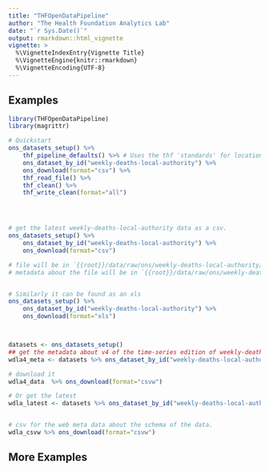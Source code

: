 ```yaml
---
title: "THFOpenDataPipeline"
author: "The Health Foundation Analytics Lab"
date: "`r Sys.Date()`"
output: rmarkdown::html_vignette
vignette: >
  %\VignetteIndexEntry{Vignette Title}
  %\VignetteEngine{knitr::rmarkdown}
  %\VignetteEncoding{UTF-8}
---
```


## Examples

<!-- Important that eval = FALSE here, otherwise building the vignette downloads data from the ONS API, which is not desirable. -->
```r

library(THFOpenDataPipeline)
library(magrittr)

# Quickstart
ons_datasets_setup() %>%
    thf_pipeline_defaults() %>% # Uses the thf 'standards' for location and format
    ons_dataset_by_id("weekly-deaths-local-authority") %>%
	ons_download(format="csv") %>%
	thf_read_file() %>%
	thf_clean() %>%
	thf_write_clean(format="all")




# get the latest weekly-deaths-local-authority data as a csv.
ons_datasets_setup() %>%
    ons_dataset_by_id("weekly-deaths-local-authority") %>%
	ons_download(format="csv")

# file will be in `{{root}}/data/raw/ons/weekly-deaths-local-authority/time-series/vN.csv`
# metadata about the file will be in `{{root}}/data/raw/ons/weekly-deaths-local-authority/time-series/vN.csv.meta.json`


# Similarly it can be found as an xls
ons_datasets_setup() %>%
    ons_dataset_by_id("weekly-deaths-local-authority") %>%
	ons_download(format="xls")



datasets <- ons_datasets_setup()
## get the metadata about v4 of the time-series edition of weekly-deaths-local-authority dataset.
wdla4_meta <- datasets %>% ons_dataset_by_id("weekly-deaths-local-authority", edition="time-series", version=4)

# download it
wdla4_data  %>% ons_download(format="csvw")

# Or get the latest
wdla_latest <- datasets %>% ons_dataset_by_id("weekly-deaths-local-authority", edition="time-series")


# csv for the web meta data about the schema of the data.
wdla_csvw %>% ons_download(format="csvw")

```


## More Examples
